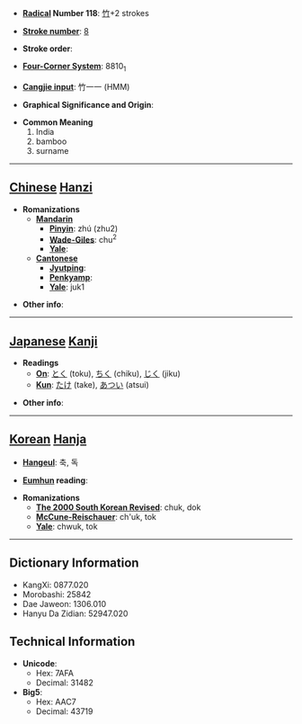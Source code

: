 * '''[[Wiktionary:Chinese radical index| Radical]] Number 118''': [[Wiktionary:Chinese radical index 竹|竹]]+2 strokes

* '''[[Wiktionary:Chinese total strokes index|Stroke number]]''': [[Wiktionary:Chinese total strokes index 8|8]]

* '''Stroke order''': 

* '''[[Wiktionary:Chinese four corner index|Four-Corner System]]''': 8810<sub>1</sub>

* '''[[Wiktionary:Chinese Cangjie index|Cangjie input]]''': 竹一一 (HMM)

* '''Graphical Significance and Origin''': 

* '''Common Meaning'''
*#India
*# bamboo
*# surname


----

== [[Chinese]] [[Hanzi]] ==

* '''Romanizations'''
** '''[[Mandarin]]'''
*** '''[[Pinyin]]''': zhú (zhu2)
*** '''[[Wade-Giles]]''': chu<sup>2</sup>
*** '''[[Yale]]''': 
** '''[[Cantonese]]'''
*** '''[[Jyutping]]''':
*** '''[[Penkyamp]]''': 
*** '''[[Yale]]''': juk1

* '''Other info''': 

----

== [[Japanese]] [[Kanji]] ==

* '''Readings'''
** '''[[On]]''': [[とく]] (toku), [[ちく]] (chiku), [[じく]] (jiku)
** '''[[Kun]]''': [[たけ]] (take), [[あつい]] (atsui)

* '''Other info''':  

----

== [[Korean]] [[Hanja]] ==

* '''[[Hangeul]]''': 축, 독

* '''[[Eumhun]] reading''': 

* '''Romanizations'''
** '''[[The 2000 South Korean Revised Romanization|The 2000 South Korean Revised]]''': chuk, dok
** '''[[McCune-Reischauer]]''': ch'uk, tok
** '''[[Yale]]''': chwuk, tok

----

== Dictionary Information ==

* KangXi: 0877.020
* Morobashi: 25842
* Dae Jaweon: 1306.010
* Hanyu Da Zidian: 52947.020

== Technical Information ==

* '''Unicode''':
** Hex: 7AFA
** Decimal: 31482
* '''Big5''':
** Hex: AAC7
** Decimal: 43719